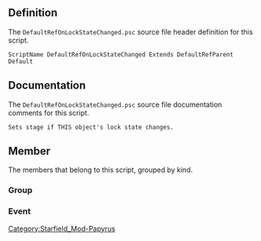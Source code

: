 {{Script_Object_Summary
| title = DefaultRefOnLockStateChanged
| name = [[SFM:Script-DefaultRefOnLockStateChanged|DefaultRefOnLockStateChanged]]
| extends = [[SFM:Script-DefaultRefParent|DefaultRefParent]] → [[SFM:Script-ObjectReference|ObjectReference]] → [[SFM:Script-Form|Form]] → [[SFM:Script-ScriptObject|ScriptObject]]
| flags = Default
}}


== Definition ==
The <code>DefaultRefOnLockStateChanged.psc</code> source file header definition for this script.

<source lang="papyrus">
ScriptName DefaultRefOnLockStateChanged Extends DefaultRefParent Default
</source>


== Documentation ==
The <code>DefaultRefOnLockStateChanged.psc</code> source file documentation comments for this script.

<source>
Sets stage if THIS object's lock state changes.
</source>


== Member ==
The members that belong to this script, grouped by kind.

=== Group ===
{{Script_Object_Member_Summary
| title = Script_Specific_Properties
| script = [[SFM:Script-DefaultRefOnLockStateChanged|DefaultRefOnLockStateChanged]]
| name = [[SFM:Script-DefaultRefOnLockStateChanged/Script_Specific_Properties|Script_Specific_Properties]]
| kind = Group
}}

=== Event ===
{{Script_Object_Member_Summary
| title = OnLockStateChanged
| script = [[SFM:Script-DefaultRefOnLockStateChanged|DefaultRefOnLockStateChanged]]
| name = [[SFM:Script-DefaultRefOnLockStateChanged/OnLockStateChanged|OnLockStateChanged]]
| kind = Event
}}


[[Category:Starfield_Mod-Papyrus]]
